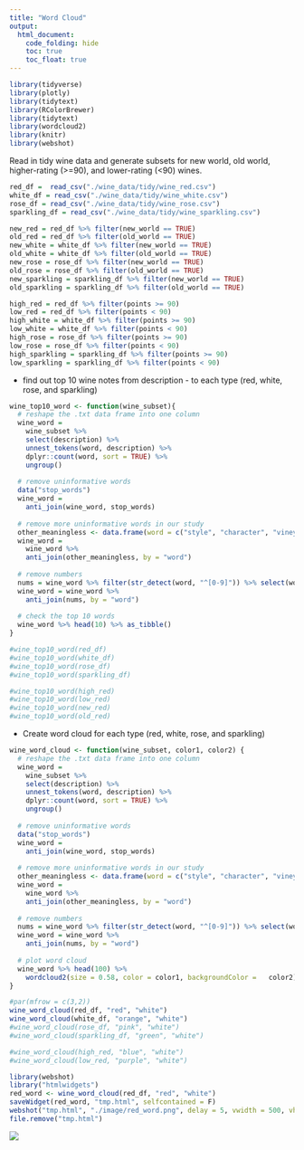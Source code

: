 ```yaml
---
title: "Word Cloud"
output: 
  html_document:
    code_folding: hide
    toc: true
    toc_float: true
---
```


```r
library(tidyverse)
library(plotly)
library(tidytext)
library(RColorBrewer)
library(tidytext)
library(wordcloud2)
library(knitr)
library(webshot)
```

Read in tidy wine data and generate subsets for new world, old world, higher-rating (>=90), and lower-rating (<90) wines.

```r
red_df =  read_csv("./wine_data/tidy/wine_red.csv")
white_df = read_csv("./wine_data/tidy/wine_white.csv")
rose_df = read_csv("./wine_data/tidy/wine_rose.csv")
sparkling_df = read_csv("./wine_data/tidy/wine_sparkling.csv")

new_red = red_df %>% filter(new_world == TRUE)
old_red = red_df %>% filter(old_world == TRUE)
new_white = white_df %>% filter(new_world == TRUE)
old_white = white_df %>% filter(old_world == TRUE)
new_rose = rose_df %>% filter(new_world == TRUE)
old_rose = rose_df %>% filter(old_world == TRUE)
new_sparkling = sparkling_df %>% filter(new_world == TRUE)
old_sparkling = sparkling_df %>% filter(old_world == TRUE)

high_red = red_df %>% filter(points >= 90)
low_red = red_df %>% filter(points < 90)
high_white = white_df %>% filter(points >= 90)
low_white = white_df %>% filter(points < 90)
high_rose = rose_df %>% filter(points >= 90)
low_rose = rose_df %>% filter(points < 90)
high_sparkling = sparkling_df %>% filter(points >= 90)
low_sparkling = sparkling_df %>% filter(points < 90)
```

* find out top 10 wine notes from description - to each type (red, white, rose, and sparkling)

```r
wine_top10_word <- function(wine_subset){
  # reshape the .txt data frame into one column
  wine_word = 
    wine_subset %>% 
    select(description) %>% 
    unnest_tokens(word, description) %>% 
    dplyr::count(word, sort = TRUE) %>% 
    ungroup()
  
  # remove uninformative words
  data("stop_words")
  wine_word = 
    anti_join(wine_word, stop_words)
  
  # remove more uninformative words in our study
  other_meaningless <- data.frame(word = c("style", "character", "vineyard", "wine","drink","flavors","notes","note", "finish", "structure", "blend", "touch", "feels", "nose", "age",  "palate", "cabernet", "pinot","noir", "chardonnay", "sauvignon", "aromas", "black", "red", "white", "rose", "rosé", "sparkling"))
  wine_word = 
    wine_word %>% 
    anti_join(other_meaningless, by = "word")
  
  # remove numbers
  nums = wine_word %>% filter(str_detect(word, "^[0-9]")) %>% select(word) %>% unique()
  wine_word = wine_word %>% 
    anti_join(nums, by = "word")
  
  # check the top 10 words
  wine_word %>% head(10) %>% as_tibble()
}

#wine_top10_word(red_df)
#wine_top10_word(white_df)
#wine_top10_word(rose_df)
#wine_top10_word(sparkling_df)

#wine_top10_word(high_red)
#wine_top10_word(low_red)
#wine_top10_word(new_red)
#wine_top10_word(old_red)
```

* Create word cloud for each type (red, white, rose, and sparkling)

```r
wine_word_cloud <- function(wine_subset, color1, color2) {
  # reshape the .txt data frame into one column
  wine_word = 
    wine_subset %>% 
    select(description) %>% 
    unnest_tokens(word, description) %>% 
    dplyr::count(word, sort = TRUE) %>% 
    ungroup()
  
  # remove uninformative words
  data("stop_words")
  wine_word = 
    anti_join(wine_word, stop_words)
  
  # remove more uninformative words in our study
  other_meaningless <- data.frame(word = c("style", "character", "vineyard", "wine","drink","flavors","notes","note", "finish", "structure", "blend", "touch", "feels", "nose", "age",  "palate", "cabernet", "pinot","noir", "chardonnay", "sauvignon", "aromas", "black", "red", "white", "rose", "rosé", "sparkling"))
  wine_word = 
    wine_word %>% 
    anti_join(other_meaningless, by = "word")
  
  # remove numbers
  nums = wine_word %>% filter(str_detect(word, "^[0-9]")) %>% select(word) %>% unique()
  wine_word = wine_word %>% 
    anti_join(nums, by = "word")
  
  # plot word cloud
  wine_word %>% head(100) %>% 
    wordcloud2(size = 0.58, color = color1, backgroundColor =   color2)
}

#par(mfrow = c(3,2))
wine_word_cloud(red_df, "red", "white") 
wine_word_cloud(white_df, "orange", "white")
#wine_word_cloud(rose_df, "pink", "white")
#wine_word_cloud(sparkling_df, "green", "white")

#wine_word_cloud(high_red, "blue", "white")
#wine_word_cloud(low_red, "purple", "white")
```

```r
library(webshot)
library("htmlwidgets")
red_word <- wine_word_cloud(red_df, "red", "white")
saveWidget(red_word, "tmp.html", selfcontained = F)
webshot("tmp.html", "./image/red_word.png", delay = 5, vwidth = 500, vheight = 500)
file.remove("tmp.html")
```
![](./image/red_word.png)

